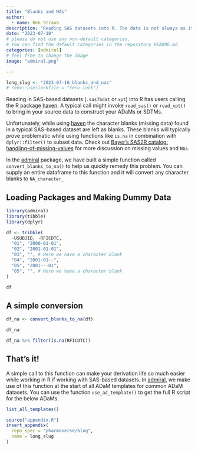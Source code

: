 ```yaml
---
title: "Blanks and NAs"
author:
  - name: Ben Straub
description: "Reading SAS datasets into R. The data is not always as it seems!"
date: "2023-07-10"
# please do not use any non-default categories.
# You can find the default categories in the repository README.md
categories: [admiral]
# feel free to change the image
image: "admiral.png"

---
```


<!--------------- typical setup ----------------->

```r
long_slug <- "2023-07-10_blanks_and_nas"
# renv::use(lockfile = "renv.lock")
```

<!--------------- post begins here ----------------->


Reading in SAS-based datasets (`.sas7bdat` or `xpt`) into R has users 
calling the R package [haven](https://haven.tidyverse.org/).  A typical call might invoke `read_sas()` or `read_xpt()`
to bring in your source data to construct your ADaMs or SDTMs.

Unfortunately, while using [haven](https://haven.tidyverse.org/) the character blanks (missing data) found in a typical SAS-based dataset are left as blanks. These blanks will typically prove problematic while using functions like `is.na` in combination with `dplyr::filter()` to subset data. Check out [Bayer's SAS2R catalog: handling-of-missing-values](https://bayer-group.github.io/sas2r/r-and-sas-syntax.html#handling-of-missing-values) for more discussion on missing values and `NAs`.

In the [admiral](https://pharmaverse.github.io/admiral/cran-release/) package, we have built a simple function called `convert_blanks_to_na()` to help us quickly remedy this problem. You can supply an entire dataframe to this function and it will convert any character blanks to `NA_character_`

## Loading Packages and Making Dummy Data

```r
library(admiral)
library(tibble)
library(dplyr)

df <- tribble(
  ~USUBJID, ~RFICDTC,
  "01", "2000-01-01",
  "02", "2001-01-01",
  "03", "", # Here we have a character blank
  "04", "2001-01--",
  "05", "2001---01",
  "05", "", # Here we have a character blank
)

df
```

## A simple conversion 

```r
df_na <- convert_blanks_to_na(df)

df_na
```

```r
df_na %>% filter(is.na(RFICDTC))
```

## That's it!

A simple call to this function can make your derivation life so much easier while working in R if working with SAS-based datasets. In [admiral](https://pharmaverse.github.io/admiral/cran-release/), we make use of this function at the start of all ADaM templates for common ADaM datasets. You can use the function `use_ad_template()` to get the full R script for the below ADaMs.

```r
list_all_templates()
```



<!--------------- appendices go here ----------------->

```r
source("appendix.R")
insert_appendix(
  repo_spec = "pharmaverse/blog",
  name = long_slug
)
```
